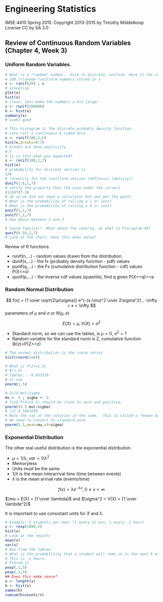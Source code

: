 # Engineering Statistics
IMSE 4410 Spring 2015. 
Copyright 2013-2015 by Timothy Middelkoop License CC by SA 3.0

## Review of Continuous Random Variables (Chapter 4, Week 3)

### Uniform Random Variables.

```r
# What is a "random" number.  Dice is discrete, uniform. Here is the continuous version.
# 100 (r)andom (unif)orm numbers stored in x
x <- runif(20) ; x
# visualize
plot(x)
hist(x)
# Close, lets make the numbers a bit larger 
x <- runif(100000)
h <- hist(x)
summary(x)
# Looks good

# This histogram is the discrete probably density function.
# Lets roll a continuous 6 sided dice
x <- runif(100,1,6)
hist(x,breaks=0:7)
# breaks are done explicitly
0:7
# Is is that what you expected?
x <- runif(100,1,7)
hist(x)
# probability for discrete version is 
1/6
# (d)ensity for the (unif)orm version (d=P(X==x) [density])
dunif(1:6,1,7)
# verify the property that the area under the curve=1
(1/6)*(7-1)
# ok so we did not need a calculator but you get the point.
# What is the probability of rolling a 1 or less?
# What is the probability of rolling a 6 or less?
punif(1,1,7)
punif(7,1,7)
# How about between 2 and 3

# Sound familiar?  What about the reverse, at what is P[x<=q]=0.50?
qunif(0.50,1,7)
# Look at the chart, does this make sense?

```


Review of R functions:

* runif(n,...) - random values drawn from the distribution.
* dunif(x,...) - the fx (probably density function - pdf) values
* punif(q,...) - the Fx (cumulative distribution function - cdf) values P(X<=x)
* qunif(p,...) - the inverse cdf values (quantile), find q given P(X<=q)==p

### Random Normal Distribution

$$ f(x) = {1 \over \sqrt{2\pi\sigma}} e^{-(x-\mu)^2 \over 2\sigma^2} , -\infty < x < \infty $$
parameters of $\mu$ and $\sigma$ or $N(\mu,\sigma)$

$$ E(X)=\mu, V(X)=\sigma^2$$

* Standard norm, so we can use the tables, is $\mu=0$, $\sigma^2=1$
* Random variable for the standard norm is Z, cumulative function Φ(z)=P(Z<=z)

```r
# The normal distribution is the rnorm series
hist(rnorm(1e6))

# What is P(Z<=1.5)
# Φ(1.5)
# Tables... 0.933139
# or use
pnorm(1.5)

# Z=(X-mu)/sigma
mu <- 5 ; sigma <- 3
# find P(X<=5.5) should be close to zero and positive.
pnorm((5.5-mu)/sigma)
# [1] 0.5661838
# Note the use of the solution in the code.  This is called a "Known Good Solution"
# No need to convert to standard norm
pnorm(5.5,mean=mu,sd=sigma)
```

### Exponential Distribution


The other real useful distribution is the exponential distribution.

* $\mu=1/\lambda$, $var=1/\lambda^2$
* Memoryless
* Units must be the same.
* $1/\lambda$ is the mean interarrival time (time between events)
* $\lambda$ is the mean arrival rate (events/time)


$$ f(x) = \lambda e^{-\lambda x} , 0 \le x < \infty $$

$\mu = E(X) = {1 \over \lambda}$ and $\sigma^2 = V(X) = {1 \over \lambda^2}$

It is important to use consistant units for $X$ and $\lambda$.

```r
# Example: 5 students per hour (1 every 12 min, 1 every .2 hour)
x <- rexp(1000,5)
hist(x)
# Look at the results
mean(x)
var(x)
# Now from the tables.
# What is the probablility that a student will come in in the next 6 min 
# This is .1 hours.
# P(X<=0.1)
pexp(.1,5)
pexp(.2,5)
## Does this make sence?
n <- length(x)
h <- hist(x)
names(h)
cumsum(h$counts/n)
```
